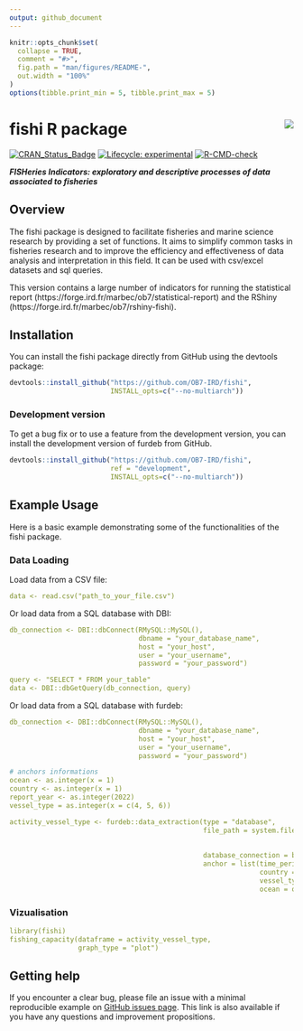 ```yaml
---
output: github_document
---
```


<!-- README.md is generated from README.Rmd. Please edit that file and click on Knit button at the end. -->

```r
knitr::opts_chunk$set(
  collapse = TRUE,
  comment = "#>",
  fig.path = "man/figures/README-",
  out.width = "100%"
)
options(tibble.print_min = 5, tibble.print_max = 5)
```

# fishi R package <a href='https://ob7-ird.github.io/fishi'><img src='man/figures/logo.png' align="right" /></a>

<!-- badges: start -->
[![CRAN_Status_Badge](https://www.r-pkg.org/badges/version/fishi)](https://cran.r-project.org/package=fishi)
[![Lifecycle: experimental](https://img.shields.io/badge/lifecycle-experimental-orange.svg)](https://www.tidyverse.org/lifecycle/#experimental)
[![R-CMD-check](https://github.com/OB7-IRD/fishi/workflows/R-CMD-check/badge.svg)](https://github.com/OB7-IRD/furdeb/actions)
<!-- badges: end -->

***FISHeries Indicators: exploratory and descriptive processes of data associated to fisheries***

## Overview

The fishi package is designed to facilitate fisheries and marine science research by providing a set of functions. It aims to simplify common tasks in fisheries research and to improve the efficiency and effectiveness of data analysis and interpretation in this field. It can be used with csv/excel datasets and sql queries.

This version contains a large number of indicators for running the statistical report (https://forge.ird.fr/marbec/ob7/statistical-report)
and the RShiny (https://forge.ird.fr/marbec/ob7/rshiny-fishi).

## Installation

You can install the fishi package directly from GitHub using the devtools package:
```r
devtools::install_github("https://github.com/OB7-IRD/fishi",
                         INSTALL_opts=c("--no-multiarch"))
```


### Development version

To get a bug fix or to use a feature from the development version, you can install the development version of furdeb from GitHub.

```r
devtools::install_github("https://github.com/OB7-IRD/fishi",
                         ref = "development",
                         INSTALL_opts=c("--no-multiarch"))
```

## Example Usage
Here is a basic example demonstrating some of the functionalities of the fishi package.

### Data Loading
Load data from a CSV file:
```yml
data <- read.csv("path_to_your_file.csv")
```

Or load data from a SQL database with DBI:
```yml
db_connection <- DBI::dbConnect(RMySQL::MySQL(), 
                                dbname = "your_database_name", 
                                host = "your_host", 
                                user = "your_username", 
                                password = "your_password")

query <- "SELECT * FROM your_table"
data <- DBI::dbGetQuery(db_connection, query)
```

Or load data from a SQL database with furdeb:
```yml
db_connection <- DBI::dbConnect(RMySQL::MySQL(), 
                                dbname = "your_database_name", 
                                host = "your_host", 
                                user = "your_username", 
                                password = "your_password")

# anchors informations
ocean <- as.integer(x = 1)
country <- as.integer(x = 1)
report_year <- as.integer(2022)
vessel_type = as.integer(x = c(4, 5, 6))

activity_vessel_type <- furdeb::data_extraction(type = "database", 
                                                file_path = system.file("sql",
                                                                        "balbaya_fishing_activity_vesseltype.sql",
                                                                        package = "fishi"),
                                                database_connection = balbaya_con, 
                                                anchor = list(time_period = time_period,
                                                              country = country,
                                                              vessel_type = vessel_type,
                                                              ocean = ocean))
```


### Vizualisation

```yml
library(fishi)
fishing_capacity(dataframe = activity_vessel_type,
                 graph_type = "plot")
```


## Getting help

If you encounter a clear bug, please file an issue with a minimal reproducible example on [GitHub issues page](https://github.com/OB7-IRD/fishi/issues). This link is also available if you have any questions and improvement propositions.

